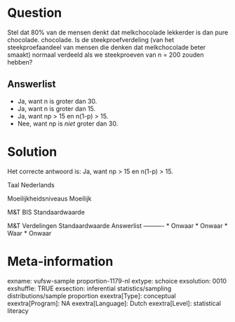 Question
========
Stel dat 80% van de mensen denkt dat melkchocolade lekkerder is dan pure chocolade. chocolade. Is de steekproefverdeling (van het steekproefaandeel van mensen die denken dat melkchocolade beter smaakt) normaal verdeeld als we steekproeven van n = 200 zouden hebben?

Answerlist
----------
* Ja, want n is groter dan 30.
* Ja, want n is groter dan 15.
* Ja, want np &gt; 15 en n(1-p) &gt; 15.
* Nee, want np is *niet* groter dan 30.

Solution
========

Het correcte antwoord is: Ja, want np &gt; 15 en n(1-p) &gt; 15.

Taal Nederlands

Moeilijkheidsniveaus Moeilijk

M&T BIS Standaardwaarde

M&T Verdelingen Standaardwaarde
Answerlist
----------
* Onwaar
* Onwaar
* Waar
* Onwaar

Meta-information
================
exname: vufsw-sample proportion-1179-nl
extype: schoice
exsolution: 0010
exshuffle: TRUE
exsection: inferential statistics/sampling distributions/sample proportion
exextra[Type]: conceptual
exextra[Program]: NA
exextra[Language]: Dutch
exextra[Level]: statistical literacy

